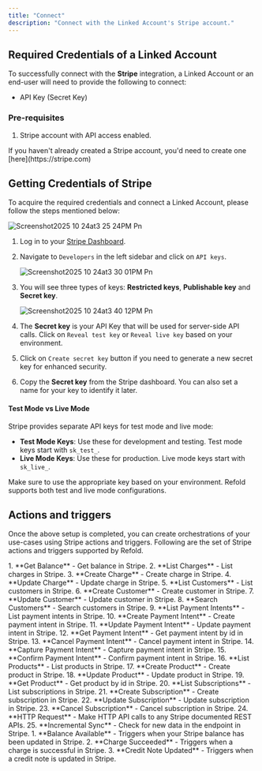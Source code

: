 ```yaml
---
title: "Connect"
description: "Connect with the Linked Account's Stripe account."
---
```


## Required Credentials of a Linked Account

To successfully connect with the **Stripe** integration, a Linked Account or an end-user will need to provide the following to connect:

- API Key (Secret Key)

### Pre-requisites

1. Stripe account with API access enabled.

<Info>
  If you haven't already created a Stripe account, you'd need to create one [here](https://stripe.com)
</Info>

## Getting Credentials of Stripe

To acquire the required credentials and connect a Linked Account, please follow the steps mentioned below:

![Screenshot2025 10 24at3 25 24PM Pn](/images/Screenshot2025-10-24at3.25.24PM.png)

1. Log in to your [Stripe Dashboard](https://dashboard.stripe.com).
2. Navigate to `Developers` in the left sidebar and click on `API keys`.

   ![Screenshot2025 10 24at3 30 01PM Pn](/images/Screenshot2025-10-24at3.30.01PM.png)
3. You will see three types of keys: **Restricted keys**, **Publishable key** and **Secret key**.

   ![Screenshot2025 10 24at3 40 12PM Pn](/images/Screenshot2025-10-24at3.40.12PM.png)
4. The **Secret key** is your API Key that will be used for server-side API calls. Click on `Reveal test key` or `Reveal live key` based on your environment.
5. Click on `Create secret key` button if you need to generate a new secret key for enhanced security.
7. Copy the **Secret key** from the Stripe dashboard. You can also set a name for your key to identify it later.

#### Test Mode vs Live Mode

Stripe provides separate API keys for test mode and live mode:

- **Test Mode Keys**: Use these for development and testing. Test mode keys start with `sk_test_`.
- **Live Mode Keys**: Use these for production. Live mode keys start with `sk_live_`.

Make sure to use the appropriate key based on your environment. Refold supports both test and live mode configurations.

## Actions and triggers

Once the above setup is completed, you can create orchestrations of your use-cases using Stripe actions and triggers. Following are the set of Stripe actions and triggers supported by Refold.

<Tabs>
  <Tab title="Actions">
    <AccordionGroup>
      <Accordion title="Balance">
        1. **Get Balance** - Get balance in Stripe.
      </Accordion>
      <Accordion title="Charges">
        2. **List Charges** - List charges in Stripe.
        3. **Create Charge** - Create charge in Stripe.
        4. **Update Charge** - Update charge in Stripe.
      </Accordion>
      <Accordion title="Customers">
        5. **List Customers** - List customers in Stripe.
        6. **Create Customer** - Create customer in Stripe.
        7. **Update Customer** - Update customer in Stripe.
        8. **Search Customers** - Search customers in Stripe.
      </Accordion>
      <Accordion title="Payment Intents">
         9. **List Payment Intents** - List payment intents in Stripe.
        10. **Create Payment Intent** - Create payment intent in Stripe.
        11. **Update Payment Intent** - Update payment intent in Stripe.
        12. **Get Payment Intent** - Get payment intent by id in Stripe.
        13. **Cancel Payment Intent** - Cancel payment intent in Stripe.
        14. **Capture Payment Intent** - Capture payment intent in Stripe.
        15. **Confirm Payment Intent** - Confirm payment intent in Stripe.
      </Accordion>
      <Accordion title="Products">
        16. **List Products** - List products in Stripe.
        17. **Create Product** - Create product in Stripe.
        18. **Update Product** - Update product in Stripe.
        19. **Get Product** - Get product by id in Stripe.
      </Accordion>
      <Accordion title="Subscriptions">
        20. **List Subscriptions** - List subscriptions in Stripe.
        21. **Create Subscription** - Create subscription in Stripe.
        22. **Update Subscription** - Update subscription in Stripe.
        23. **Cancel Subscription** - Cancel subscription in Stripe.
      </Accordion>
      <Accordion title="Others">
        24. **HTTP Request** - Make HTTP API calls to any Stripe documented REST APIs.
        25. **Incremental Sync** - Check for new data in the endpoint in Stripe.
      </Accordion>
    </AccordionGroup>
  </Tab>
  <Tab title="Triggers">
    1. **Balance Available** - Triggers when your Stripe balance has been updated in Stripe.
    2. **Charge Succeeded** - Triggers when a charge is successful in Stripe.
    3. **Credit Note Updated** - Triggers when a credit note is updated in Stripe.
  </Tab>
</Tabs>